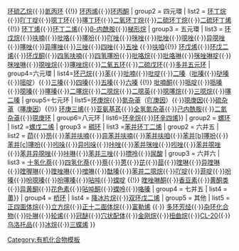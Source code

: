 {{Navbox
| state = collapsed
| name = 环状化合物
| title = [[环状化合物]]母体
| group1 = [[单环化合物|單環]]
| list1 = {{navbox subgroup
| group1 = 三元环
| list1 = [[环丙烷]]{{·}}[[环氧乙烷]]{{·}}[[环硫乙烷]]{{·}}[[氮丙环]] {{!}} [[环丙烯]]{{·}}[[环丙酮]]
| group2 = 四元環
| list2 = [[环丁烷]]{{·}}[[吖丁啶]]{{·}}[[噁丁环]]{{·}}[[噻丁环]]{{·}}[[二氧环丁烷]]{{·}}[[二硫环丁烷]]{{·}}[[二硫环丁烯]] {{!}} [[环丁烯]]{{·}}[[环丁二烯]]{{·}}[[β-内酰胺]]{{·}}[[梯形烷]]
| group3 = 五元環
| list3 = [[环戊烷]]{{·}}[[呋喃]]{{·}}[[吡咯]]{{·}}[[噻吩]]{{·}}[[吖唑]]{{·}}[[咪唑]]{{·}}[[吡唑]]{{·}}[[噁唑]]{{·}}[[异噁唑]]{{·}}[[噻唑]]{{·}}[[异噻唑]]{{·}}[[三唑]]{{·}}[[四唑]]{{·}}[[五唑]] {{·}}[[呋咱]]{{!}} [[环戊烯]]{{·}}[[环戊二烯]]{{·}}[[环戊酮]]{{·}}[[四氢呋喃]]{{·}}[[四氢噻吩]]{{·}}[[吡咯烷]]{{·}}[[吡咯啉]]{{·}}[[咪唑啉啶]]{{·}}[[咪唑啉]]{{·}}[[噁唑烷]]{{·}}[[噻唑烷]]{{·}}[[二氧五环]]{{·}}[[二硫戊环]]{{·}}[[多并五元环]]
| group4=六元環
| list4=[[环己烷]]{{·}}[[苯]]{{·}}[[吡喃]]{{·}}[[吡啶]]{{·}}[[二嗪]]（[[吡嗪]]{{·}}[[哒嗪]]{{·}}[[嘧啶]]）{{·}}[[三嗪]]{{·}}[[四嗪]]{{·}}[[五嗪]]{{·}}[[六嗪]] {{!}} [[吡喃酮]]{{·}}[[哌啶]]{{·}}[[哌嗪]]{{·}}[[噁嗪]]{{·}}[[噻嗪]]{{·}}[[二噻烷]]{{·}}[[1,4-二噁烷|二噁烷]]{{·}}[[二噁英]]{{·}}[[噁噻烷]]{{·}}[[三噁烷]]{{·}}[[噻二嗪]]
| group5=七元环
| list5=[[环庚烷]]{{·}}[[氮杂䓬]]（[[吖庚因]]）{{·}}[[噁庚因]]{{·}}[[硫杂䓬]]（[[噻庚因]]）{{!}} [[环庚三烯]]{{·}}[[亚氨基芪]]{{·}}[[全氢氮杂䓬]]{{·}}[[己内酰胺]]{{·}}[[二氮杂䓬]]{{·}}[[噁庚环]]
| group6=八元环
| list6=[[环辛烷]]{{·}}[[环辛四烯]]}}
| group2 = [[螺环化合物|螺环]]
| list2 =[[螺戊二烯]]
| group3 = [[多環芳香烴|稠环]]
| list3 ={{navbox subgroup
| group1 = 六并四
| list1 = [[苯并环丁烯]]{{·}}[[苯并环丁二烯]]
| group2 = 六并五
| list2 = [[茚]]{{·}}[[芴]]{{·}}[[苯并呋喃]]{{·}}[[异苯并呋喃]]{{·}}[[苯并呋咱]]{{·}}[[苯并噻吩|苯并<nowiki>[b]</nowiki>噻吩]]{{·}}[[異苯并噻吩|苯并<nowiki>[c]</nowiki>噻吩]]{{·}}[[吲哚]]{{·}}[[异吲哚]]{{·}}[[咔唑]]{{·}}[[苯并咪唑]]{{·}}[[吲唑]]{{·}}[[苯并噁唑]]{{·}}[[苯并异噁唑]]{{·}}[[咔啉]]{{·}}[[苯并三唑]]{{·}}[[嘌呤]]{{·}}[[尿酸]]
| group3 = 六并六
| list3 = [[十氢化萘]]{{·}}[[四氢化萘]]{{·}}[[萘]]{{·}}[[蒽]]{{·}}[[芘]]{{·}}[[䓛]]{{·}}[[喹啉]]{{·}}[[异喹啉]]{{·}}[[喹喔啉]]{{·}}[[喹唑啉]]{{·}}[[噌啉]]{{·}}[[酞嗪]]{{·}}[[苯并二噁烷]]{{·}}[[吖啶]]{{·}}[[菲啶]]{{·}}[[吩嗪]]{{·}}[[吩噁嗪]]{{·}}[[吩噻嗪]]{{·}}[[呫吨]]{{·}}[[蝶啶]] {{!}} [[喹唑啉酮]]{{·}}[[香豆素]]{{·}}[[黄酮类]]{{·}}[[异黄酮]]{{·}}[[花色素]]{{·}}[[呫吨酮]]{{·}}[[蝶呤]]{{·}}[[咯嗪]]
| group4 = 七并五
| list4 = [[薁]]}}
| group4 = [[桥环化合物|桥环]]
| list4 = [[降冰片烷]]{{·}}[[双环戊二烯]]
| group5 = 其他
| list5 = [[正四面体烷]]{{·}}[[立方烷]]{{·}}[[正十二面体烷]]{{·}}[[富勒烯]] {{·}} [[多环芳烃]]{{·}}[[杂环化合物]]{{·}}[[卟啉]]{{·}}[[轮烯]]{{·}}[[冠醚]]{{·}}[[穴状配体]]{{·}}[[金刚烷]]{{·}}[[扭曲烷]]{{·}}[[CL-20]]{{·}}[[乌洛托品]]{{·}}[[冰烷]]{{·}}[[三蝶烯]]
}}<noinclude>

[[Category:有机化合物模板]]

</noinclude>
